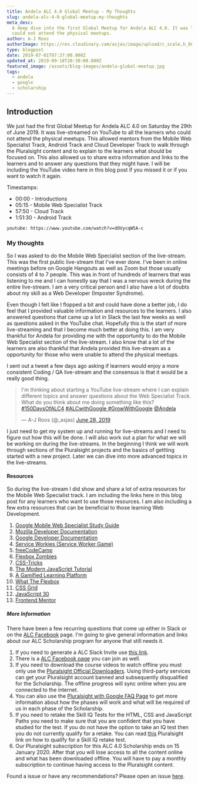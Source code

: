 ```yaml
---
title: Andela ALC 4.0 Global Meetup - My Thoughts
slug: andela-alc-4-0-global-meetup-my-thoughts
meta_desc:
  A deep dive into the first Global Meetup for Andela ALC 4.0. It was live-streamed on YouTube to all the learners who
  could not attend the physical meetups.
author: A-J Roos
authorImage: https://res.cloudinary.com/asjas/image/upload/c_scale,h_60,q_auto:good,w_46/v1569442046/personal-website/profile_new.jpg
type: blogpost
date: 2019-07-01T07:37:00.000Z
updated_at: 2019-09-18T20:30:00.000Z
featured_image: /assets/blog-images/andela-global-meetup.jpg
tags:
  - andela
  - google
  - scholarship
---
```


## Introduction

We just had the first Global Meetup for Andela ALC 4.0 on Saturday the 29th of June 2019. It was live-streamed on
YouTube to all the learners who could not attend the physical meetups. This allowed mentors from the Mobile Web
Specialist Track, Android Track and Cloud Developer Track to walk through the Pluralsight content and to explain to the
learners what should be focused on. This also allowed us to share extra information and links to the learners and to
answer any questions that they might have. I will be including the YouTube video here in this blog post if you missed it
or if you want to watch it again.

Timestamps:

- 00:00 - Introductions
- 05:15 - Mobile Web Specialist Track
- 57:50 - Cloud Track
- 1:51:30 - Android Track

`youtube: https://www.youtube.com/watch?v=dOVycqW5A-c`

### My thoughts

So I was asked to do the Mobile Web Specialist section of the live-stream. This was the first public live-stream that
I've ever done. I've been in online meetings before on Google Hangouts as well as Zoom but those usually consists of 4
to 7 people. This was in front of hundreds of learners that was listening to me and I can honestly say that I was a
nervous wreck during the entire live-stream. I am a very critical person and I also have a lot of doubts about my skill
as a Web Developer (Imposter Syndrome).

Even though I felt like I flopped a bit and could have done a better job, I do feel that I provided valuable information
and resources to the learners. I also answered questions that came up a lot in Slack the last few weeks as well as
questions asked in the YouTube chat. Hopefully this is the start of more live-streaming and that I become much better at
doing this. I am very thankful for Andela for providing me with the opportunity to do the Mobile Web Specialist section
of the live-stream. I also know that a lot of the learners are also thankful that Andela provided this live-stream as a
opportunity for those who were unable to attend the physical meetups.

I sent out a tweet a few days ago asking if learners would enjoy a more consistent Coding / QA live-stream and the
consensus is that it would be a really good thing.

<blockquote class="twitter-tweet" data-lang="en">
  <p lang="en" dir="ltr">
    I&#39;m thinking about starting a YouTube live-stream where I can explain different topics and answer questions
    about the Web Specialist Track. What do you think about me doing something like this?
    <a href="https://twitter.com/hashtag/150DaysOfALC4?src=hash&amp;ref_src=twsrc%5Etfw">#150DaysOfALC4</a> <a href="https://twitter.com/hashtag/ALCwithGoogle?src=hash&amp;ref_src=twsrc%5Etfw">
      #ALCwithGoogle
    </a> <a href="https://twitter.com/hashtag/GrowWithGoogle?src=hash&amp;ref_src=twsrc%5Etfw">#GrowWithGoogle</a> <a href="https://twitter.com/Andela?ref_src=twsrc%5Etfw">@Andela</a>
  </p>
  &mdash; A-J Roos (@_asjas) <a href="https://twitter.com/_asjas/status/1144666055882809344?ref_src=twsrc%5Etfw">June 28, 2019</a>
</blockquote>

I just need to get my system up and running for live-streams and I need to figure out how this will be done. I will also
work out a plan for what we will be working on during the live-streams. In the beginning I think we will work through
sections of the Pluralsight projects and the basics of gettting started with a new project. Later we can dive into more
advanced topics in the live-streams.

#### Resources

So during the live-stream I did show and share a lot of extra resources for the Mobile Web Specialist track. I am
including the links here in this blog post for any learners who want to use those resources. I am also including a few
extra resources that can be beneficial to those learning Web Development.

1. [Google Mobile Web Specialist Study Guide](https://developers.google.com/training/certification/mobile-web-specialist/study-guide/)
2. [Mozilla Developer Documentation](https://developer.mozilla.org/en-US/)
3. [Google Developer Documentation](https://developers.google.com/)
4. [Service Workies (Service Worker Game)](https://serviceworkies.mastery.games)
5. [freeCodeCamp](https://learn.freecodecamp.org)
6. [Flexbox Zombies](https://flexboxzombies.com/p/flexbox-zombies)
7. [CSS-Tricks](https://css-tricks.com/)
8. [The Modern JavaScript Tutorial](http://javascript.info/)
9. [A Gamified Learning Platform](https://mentored.dev)
10. [What The Flexbox](https://flexbox.io/)
11. [CSS Grid](https://cssgrid.io/)
12. [JavaScript 30](https://javascript30.com/)
13. [Frontend Mentor](https://www.frontendmentor.io)

##### More Information

There have been a few recurring questions that come up either in Slack or on the
[ALC Facebook](https://www.facebook.com/groups/362243964404032/?fref=nf) page. I'm going to give general information and
links about our ALC Scholarship program for anyone that still needs it.

1. If you need to generate a ALC Slack Invite use [this link](https://alc4slack-invite.firebaseapp.com/).
2. There is a [ALC Facebook page](https://www.facebook.com/groups/362243964404032/?fref=nf) you can join as well.
3. If you need to download the course videos to watch offline you must only use the
   [Pluralsight Official Downloaders](https://www.pluralsight.com/product/downloads). Using third-party services can get
   your Pluralsight account banned and subsequently disqualified for the Scholarship. The offline progress will sync
   online when you are connected to the internet.
4. You can also use the [Pluralsight with Google FAQ Page](https://help.pluralsight.com/help/grow-with-google-andela) to
   get more information about how the phases will work and what will be required of us in each phase of the Scholarship.
5. If you need to retake the Skill IQ Tests for the HTML, CSS and JavaScript Paths you need to make sure that you are
   confident that you have studied for the test. If you do not have the option to take an IQ test then you do not
   currently qualify for a retake. You can read
   [this](https://help.pluralsight.com/help/how-can-i-re-measure-my-skill-iq) Pluralsight link on how to qualify for a
   Skill IQ retake test.
6. Our Pluralsight subscription for this ALC 4.0 Scholarship ends on 15 January 2020. After that you will lose access to
   all the content online and what has been downloaded offline. You will have to pay a monthly subscription to continue
   having access to the Pluralsight content.

Found a issue or have any recommendations? Please open an issue
[here](https://github.com/Asjas/Personal-Website/issues).
